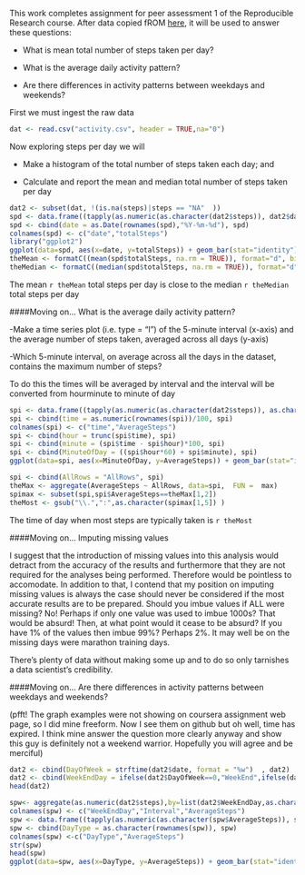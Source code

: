This work completes assignment for peer assessment 1 of the Reproducible Research course.
After data copied fROM [here](https://d396qusza40orc.cloudfront.net/repdata%2Fdata%2Factivity.zip), it will be used to answer these questions:

- What is mean total number of steps taken per day?

- What is the average daily activity pattern?

- Are there differences in activity patterns between weekdays and weekends?

First we must ingest the raw data

```r
dat <- read.csv("activity.csv", header = TRUE,na="0")
```

Now exploring steps per day we will

- Make a histogram of the total number of steps taken each day; and

- Calculate and report the mean and median total number of steps taken per day
 
```r
dat2 <- subset(dat, !(is.na(steps)|steps == "NA"  ))
spd <- data.frame((tapply(as.numeric(as.character(dat2$steps)), dat2$date, FUN=sum)))
spd <- cbind(date = as.Date(rownames(spd),"%Y-%m-%d"), spd) 
colnames(spd) <- c("date","totalSteps")
library("ggplot2")
ggplot(data=spd, aes(x=date, y=totalSteps)) + geom_bar(stat="identity")
theMean <- formatC((mean(spd$totalSteps, na.rm = TRUE)), format="d", big.mark=',')
theMedian <- formatC((median(spd$totalSteps, na.rm = TRUE)), format="d", big.mark=',') 
```
 
The mean `r theMean` total steps per day is close to the median `r theMedian` total steps per day



####Moving on...
What is the average daily activity pattern?

-Make a time series plot (i.e. type = "l") of the 5-minute interval (x-axis) and the average number of steps taken, averaged across all days (y-axis)

-Which 5-minute interval, on average across all the days in the dataset, contains the maximum number of steps?

To do this the times will be averaged by interval and the interval will be converted from hourminute to minute of day


```r
spi <- data.frame((tapply(as.numeric(as.character(dat2$steps)), as.character(dat2$interval), FUN=mean)))
spi <- cbind(time = as.numeric(rownames(spi))/100, spi) 
colnames(spi) <- c("time","AverageSteps")
spi <- cbind(hour = trunc(spi$time), spi) 
spi <- cbind(minute = (spi$time - spi$hour)*100, spi)
spi <- cbind(MinuteOfDay = ((spi$hour*60) + spi$minute), spi)
ggplot(data=spi, aes(x=MinuteOfDay, y=AverageSteps)) + geom_bar(stat="identity")

spi <- cbind(AllRows = "AllRows", spi)
theMax <- aggregate(AverageSteps ~ AllRows, data=spi,  FUN =  max)
spimax <- subset(spi,spi$AverageSteps==theMax[1,2])
theMost <- gsub("\\.",":",as.character(spimax[1,5]) )
```

The time of day when most steps are typically taken is  `r theMost` 


####Moving on...
Imputing missing values

I suggest that the introduction of missing values into this analysis would detract from the accuracy of the results and furthermore that they are not required for the analyses being performed. Therefore would be pointless to accomodate. In addition to that, I contend that my position on imputing missing values is always the case should never be considered if the most accurate results are to be prepared. Should you imbue values if ALL were missing? No! Perhaps if only one value was used to imbue 1000s? That would be absurd! Then, at what point would it cease to be absurd? If you have 1% of the values then imbue 99%? Perhaps 2%. It may well be on the missing days were marathon training days.

There's plenty of data without making some up and to do so only tarnishes a data scientist's credibility. 




####Moving on...
Are there differences in activity patterns between weekdays and weekends?

(pfft! The graph examples were not showing on coursera assignment web page, so I did mine freeform. Now I see them on github but oh well, time has expired. I think mine answer the question more clearly anyway and show this guy is definitely not a weekend warrior. Hopefully you will agree and be merciful)

```r
dat2 <- cbind(DayOfWeek = strftime(dat2$date, format = "%w")  , dat2)
dat2 <- cbind(WeekEndDay = ifelse(dat2$DayOfWeek==0,"WeekEnd",ifelse(dat2$DayOfWeek==6,"WeekEnd","WeekDay"))   , dat2)
head(dat2)

spw<- aggregate(as.numeric(dat2$steps),by=list(dat2$WeekEndDay,as.character(dat2$interval)), data=dat2,   mean)  
colnames(spw) <- c("WeekEndDay","Interval","AverageSteps")
spw <- data.frame((tapply(as.numeric(as.character(spw$AverageSteps)), spw$WeekEndDay, FUN=sum)))
spw <- cbind(DayType = as.character(rownames(spw)), spw)
colnames(spw) <-c("DayType","AverageSteps")
str(spw)
head(spw)
ggplot(data=spw, aes(x=DayType, y=AverageSteps)) + geom_bar(stat="identity")



 
 

```
